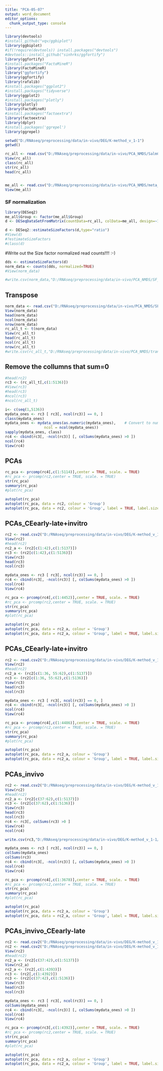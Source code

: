 ```yaml
---
title: "PCA-05-07"
output: word_document
editor_options:
  chunk_output_type: console
---
```

```r
library(devtools)
#install_github("vqv/ggbiplot")
library(ggbiplot)
#if(!require(devtools)) install.packages("devtools")
#devtools::install_github("sinhrks/ggfortify")
library(ggfortify)
#install.packages("FactoMineR")
library(FactoMineR)
library("ggfortify")
library(ggfortify)
library(rafalib)
#install.packages("ggplot2")
#install.packages("tidyverse")
library(ggplot2)
#install.packages("plotly")
library(plotly)
library(FactoMineR)
#install.packages("factoextra")
library(factoextra)
library(dplyr)
#install.packages('ggrepel')
library(ggrepel)
```

```r
setwd("D:/RNAseq/preprocessing/data/in-vivo/DEG/K-method_v_1-1")
getwd()

rc_all <- read.csv("D:/RNAseq/preprocessing/data/in-vivo/PCA_NMDS/SalmComp-invitro_rc.csv", row.names=1, sep=";")
View(rc_all)
class(rc_all)
str(rc_all)
head(rc_all)


me_all <- read.csv("D:/RNAseq/preprocessing/data/in-vivo/PCA_NMDS/meta_salmComp-invivo.csv", sep=";")
View(me_all)
```
### SF normalization
```r
library(DESeq2)
me_all$Group <- factor(me_all$Group)
d <- DESeqDataSetFromMatrix(countData=rc_all, colData=me_all, design=~1)

d <- DESeq2::estimateSizeFactors(d,type="ratio")
#View(d)
#?estimateSizeFactors
#class(d)
```
#Write out the Size factor normalized read counts!!!! :-)
```r
dds <- estimateSizeFactors(d)
norm_data <- counts(dds, normalized=TRUE)
#View(norm_data)

#write.csv(norm_data,"D:/RNAseq/preprocessing/data/in-vivo/PCA_NMDS/SF_SalmComp-invitro_rc.csv",row.names=T)
```
## Transpose
```r
norm_data <- read.csv("D:/RNAseq/preprocessing/data/in-vivo/PCA_NMDS/SF_SalmComp-invitro_rc.csv", row.names=1,sep=";")
View(norm_data)
head(norm_data)
ncol(norm_data)
nrow(norm_data)
rc_all_t <- t(norm_data)
View(rc_all_t)
head(rc_all_t)
ncol(rc_all_t)
nrow(rc_all_t)
#write.csv(rc_all_t,"D:/RNAseq/preprocessing/data/in-vivo/PCA_NMDS/transposed_SalmComp-invitro_rc.csv",row.names=T)
```
## Remove the collumns that sum=0
```r
#head(rc2)
rc3 <- (rc_all_t[,c(1:5136)])
#View(rc3)
#head(rc3)
#ncol(rc3)
#ncol(rc_all_t)

i<- c(seq(1,5136))
mydata_ones <- rc3 [ rc3[, ncol(rc3)] == 0, ]
class(mydata_ones)
mydata_ones <- mydata_ones(as.numeric(mydata_ones),    # Convert to numeric matrix
                  ncol = ncol(mydata_ones))
sapply(mydata_ones, class)  
rc4 <- cbind(rc3[, -ncol(rc3)] [, colSums(mydata_ones) >0 ])
ncol(rc4)
View(rc4)
```
## PCAs
```r
rc_pca <- prcomp(rc4[,c(1:5114)],center = TRUE, scale. = TRUE)
#rc_pca <- prcomp(rc2,center = TRUE, scale. = TRUE)
str(rc_pca)
summary(rc_pca)
#plot(rc_pca)

autoplot(rc_pca)
autoplot(rc_pca, data = rc2, colour = 'Group')
autoplot(rc_pca, data = rc2, colour = 'Group', label = TRUE, label.size = 3)
```
## PCAs_CEearly-late+invitro
```r
rc2 <- read.csv2("D:/RNAseq/preprocessing/data/in-vivo/DEG/K-method_v_1-1/transposed_SF_Salmonella_invivo-invitro-all_rc_meta.csv", row.names=1)
View(rc2)
#head(rc2)
rc2_a <- (rc2[c(1:42),c(1:5137)])
rc3 <- (rc2[c(1:42),c(1:5136)])
View(rc3)
head(rc3)
ncol(rc3)

mydata_ones <- rc3 [ rc3[, ncol(rc3)] == 0, ]
rc4 <- cbind(rc3[, -ncol(rc3)] [, colSums(mydata_ones) >0 ])
ncol(rc4)
View(rc4)

rc_pca <- prcomp(rc4[,c(1:4452)],center = TRUE, scale. = TRUE)
#rc_pca <- prcomp(rc2,center = TRUE, scale. = TRUE)
str(rc_pca)
summary(rc_pca)
#plot(rc_pca)

autoplot(rc_pca)
autoplot(rc_pca, data = rc2_a, colour = 'Group')
autoplot(rc_pca, data = rc2_a, colour = 'Group', label = TRUE, label.size = 3)
```
## PCAs_CEearly-late+invitro
```r
rc2 <- read.csv2("D:/RNAseq/preprocessing/data/in-vivo/DEG/K-method_v_1-1/transposed_SF_Salmonella_invivo-invitro-all_rc_meta.csv", row.names=1)
View(rc2)
#head(rc2)
rc2_a <- (rc2[c(1:36, 55:62),c(1:5137)])
rc3 <- (rc2[c(1:36, 55:62),c(1:5136)])
View(rc3)
head(rc3)
ncol(rc3)

mydata_ones <- rc3 [ rc3[, ncol(rc3)] == 0, ]
rc4 <- cbind(rc3[, -ncol(rc3)] [, colSums(mydata_ones) >0 ])
ncol(rc4)
View(rc4)

rc_pca <- prcomp(rc4[,c(1:4486)],center = TRUE, scale. = TRUE)
#rc_pca <- prcomp(rc2,center = TRUE, scale. = TRUE)
str(rc_pca)
summary(rc_pca)
#plot(rc_pca)

autoplot(rc_pca)
autoplot(rc_pca, data = rc2_a, colour = 'Group')
autoplot(rc_pca, data = rc2_a, colour = 'Group', label = TRUE, label.size = 3)
```
## PCAs_invivo
```r
rc2 <- read.csv2("D:/RNAseq/preprocessing/data/in-vivo/DEG/K-method_v_1-1/transposed_SF_Salmonella_invivo-invitro-all_rc_meta.csv", row.names=1)
View(rc2)
#head(rc2)
rc2_a <- (rc2[c(37:62),c(1:5137)])
rc3 <- (rc2[c(37:62),c(1:5136)])
View(rc3)
head(rc3)
ncol(rc3)
rc4 <- rc3[, colSums(rc3) >0 ]
View(rc4)
ncol(rc4)

write.csv(rc3,"D:/RNAseq/preprocessing/data/in-vivo/DEG/K-method_v_1-1/rc3-proba.csv",row.names=T)

mydata_ones <- rc3 [ rc3[, ncol(rc3)] == 0, ]
colSums(mydata_ones)
colSums(rc3)
rc4 <- cbind(rc3[, -ncol(rc3)] [, colSums(mydata_ones) >0 ])
ncol(rc4)
View(rc4)

rc_pca <- prcomp(rc4[,c(1:3678)],center = TRUE, scale. = TRUE)
#rc_pca <- prcomp(rc2,center = TRUE, scale. = TRUE)
str(rc_pca)
summary(rc_pca)
#plot(rc_pca)

autoplot(rc_pca)
autoplot(rc_pca, data = rc2_a, colour = 'Group')
autoplot(rc_pca, data = rc2_a, colour = 'Group', label = TRUE, label.size = 3)
```
## PCAs_invivo_CEearly-late
```r
rc2 <- read.csv2("D:/RNAseq/preprocessing/data/in-vivo/DEG/K-method_v_1-1/transposed_SF_Salmonella_invivo-invitro-all_rc_meta.csv", row.names=1)
rc2 <- read.csv2("D:/RNAseq/preprocessing/data/in-vivo/DEG/K-method_v_1-1/transposed_SF_Salmonella_CEearly-late_meta.csv", row.names=1)
View(rc2)
#head(rc2)
rc2_a <- (rc2[c(37:42),c(1:5137)])
View(rc2_a)
rc2_a <- (rc2[,c(1:4393)])
rc3 <- (rc2[,c(1:4392)])
rc3 <- (rc2[c(37:42),c(1:5136)])
View(rc3)
head(rc3)
ncol(rc3)

mydata_ones <- rc3 [ rc3[, ncol(rc3)] == 0, ]
colSums(mydata_ones)
rc4 <- cbind(rc3[, -ncol(rc3)] [, colSums(mydata_ones) >0 ])
ncol(rc4)
View(rc4)

rc_pca <- prcomp(rc3[,c(1:4392)],center = TRUE, scale. = TRUE)
#rc_pca <- prcomp(rc2,center = TRUE, scale. = TRUE)
str(rc_pca)
summary(rc_pca)
#plot(rc_pca)

autoplot(rc_pca)
autoplot(rc_pca, data = rc2_a, colour = 'Group')
autoplot(rc_pca, data = rc2_a, colour = 'Group', label = TRUE, label.size = 3)
```
